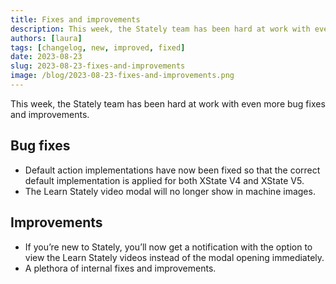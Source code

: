 ```yaml
---
title: Fixes and improvements
description: This week, the Stately team has been hard at work with even more bug fixes and improvements.
authors: [laura]
tags: [changelog, new, improved, fixed]
date: 2023-08-23
slug: 2023-08-23-fixes-and-improvements
image: /blog/2023-08-23-fixes-and-improvements.png
---
```


This week, the Stately team has been hard at work with even more bug fixes and improvements.

<!--truncate-->

## Bug fixes

- Default action implementations have now been fixed so that the correct default implementation is applied for both XState V4 and XState V5.
- The Learn Stately video modal will no longer show in machine images.

## Improvements

- If you’re new to Stately, you’ll now get a notification with the option to view the Learn Stately videos instead of the modal opening immediately.
- A plethora of internal fixes and improvements.
